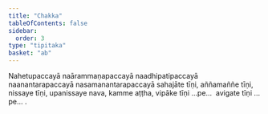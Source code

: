 ```yaml
---
title: "Chakka"
tableOfContents: false
sidebar:
  order: 3
type: "tipitaka"
basket: "ab"
---
```



<DynamicBreadcrumb />

<Paragraph number="2028">
Nahetupaccayā naārammaṇapaccayā naadhipatipaccayā naanantarapaccayā nasamanantarapaccayā sahajāte tīṇi, aññamaññe tīṇi, nissaye tīṇi, upanissaye nava, kamme aṭṭha, vipāke tīṇi …pe…  avigate tīṇi …pe… .
</Paragraph>